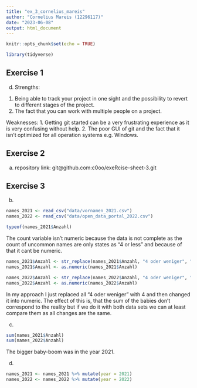 ```yaml
---
title: "ex_3_cornelius_mareis"
author: "Cornelius Mareis (12296117)"
date: "2023-06-08"
output: html_document
---
```


```r
knitr::opts_chunk$set(echo = TRUE)
```

```r
library(tidyverse)
```


## Exercise 1

d)
Strengths: 
1. Being able to track your project in one sight and the possibility to revert to different stages of the project.
2. The fact that you can work with multiple people on a project.

Weaknesses:
1. Getting git started can be a very frustrating experience as it is very confusing without help.
2. The poor GUI of git and the fact that it isn't optimized for all operation systems e.g. Windows.

## Exercise 2

a)
repository link: git@github.com:c0oo/exeRcise-sheet-3.git

## Exercise 3

b)

```r
names_2021 <- read_csv("data/vornamen_2021.csv")
names_2022 <- read_csv("data/open_data_portal_2022.csv")

typeof(names_2021$Anzahl)
```

The count variable isn't numeric because the data is not complete as the count of uncommon names are only states as "4 or less" and because of that it cant be numeric.

```r
names_2021$Anzahl <- str_replace(names_2021$Anzahl, "4 oder weniger", "4")
names_2021$Anzahl <- as.numeric(names_2021$Anzahl)

names_2022$Anzahl <- str_replace(names_2022$Anzahl, "4 oder weniger", "4")
names_2022$Anzahl <- as.numeric(names_2022$Anzahl)
```

In my approach I just replaced all "4 oder weniger" with 4 and then changed it into numeric. The effect of this is, that the sum of the babies don't correspond to the reality but if we do it with both data sets we can at least compare them as all changes are the same.


c)

```r
sum(names_2021$Anzahl)
sum(names_2022$Anzahl)
```

The bigger baby-boom was in the year 2021.


d)

```r
names_2021 <- names_2021 %>% mutate(year = 2021)
names_2022 <- names_2022 %>% mutate(year = 2022)
```

